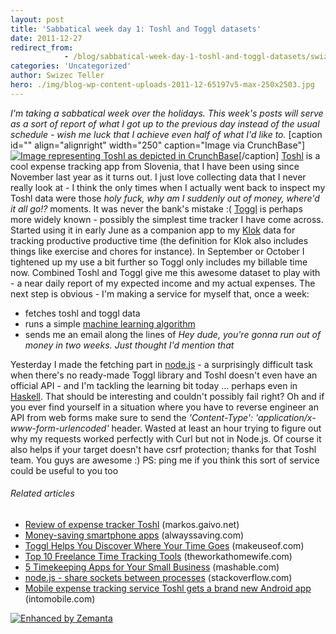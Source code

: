 ```yaml
---
layout: post
title: 'Sabbatical week day 1: Toshl and Toggl datasets'
date: 2011-12-27
redirect_from: 
            - /blog/sabbatical-week-day-1-toshl-and-toggl-datasets/swizec/3277
categories: 'Uncategorized'
author: Swizec Teller
hero: ./img/blog-wp-content-uploads-2011-12-65197v5-max-250x2503.jpg
---
```

_I'm taking a sabbatical week over the holidays. This week's posts will serve as a sort of report of what I got up to the previous day instead of the usual schedule - wish me luck that I achieve even half of what I'd like to._ \[caption id="" align="alignright" width="250" caption="Image via CrunchBase"][![Image representing Toshl as depicted in CrunchBase](./img/blog-wp-content-uploads-2011-12-65197v5-max-250x2503.jpg "Image representing Toshl as depicted in CrunchBase")](http://www.crunchbase.com/product/toshl)\[/caption] [Toshl](http://toshl.com "Toshl") is a cool expense tracking app from Slovenia, that I have been using since November last year as it turns out. I just love collecting data that I never really look at - I think the only times when I actually went back to inspect my Toshl data were those _holy fuck, why am I suddenly out of money, where'd it all go!?_ moments. It was never the bank's mistake :( [Toggl](http://www.toggl.com "Toggl.com") is perhaps more widely known - possibly the simplest time tracker I have come across. Started using it in early June as a companion app to my [Klok](http://klok.mcgraphix.com/klok/index.htm "Klok") data for tracking productive productive time (the definition for Klok also includes things like exercise and chores for instance). In September or October I tightened up my use a bit further so Toggl only includes my billable time now. Combined Toshl and Toggl give me this awesome dataset to play with - a near daily report of my expected income and my actual expenses. The next step is obvious - I'm making a service for myself that, once a week:

- fetches toshl and toggl data
- runs a simple [machine learning algorithm](http://en.wikipedia.org/wiki/Machine_learning "Machine learning")
- sends me an email along the lines of _Hey dude, you're gonna run out of money in two weeks. Just thought I'd mention that_

Yesterday I made the fetching part in [node.js](http://nodejs.org/ "Node.js") - a surprisingly difficult task when there's no ready-made Toggl library and Toshl doesn't even have an official API - and I'm tackling the learning bit today ... perhaps even in [Haskell](http://haskell.org "Haskell (programming language)"). That should be interesting and couldn't possibly fail right? Oh and if you ever find yourself in a situation where you have to reverse engineer an API from web forms make sure to send the _'Content-Type': 'application/x-www-form-urlencoded'_ header. Wasted at least an hour trying to figure out why my requests worked perfectly with Curl but not in Node.js. Of course it also helps if your target doesn't have csrf protection; thanks for that Toshl team. You guys are awesome :) PS: ping me if you think this sort of service could be useful to you too

###### Related articles

- [Review of expense tracker Toshl](http://markos.gaivo.net/blog/?p=604) (markos.gaivo.net)
- [Money-saving smartphone apps](http://www.alwayssaving.com/money-saving-smartphone-apps/) (alwayssaving.com)
- [Toggl Helps You Discover Where Your Time Goes](http://www.makeuseof.com/tag/toggl-helps-discover-time/) (makeuseof.com)
- [Top 10 Freelance Time Tracking Tools](http://theworkathomewife.com/top-10-freelance-time-tracking-tools/) (theworkathomewife.com)
- [5 Timekeeping Apps for Your Small Business](http://mashable.com/2011/12/10/time-keeping-apps/) (mashable.com)
- [node.js - share sockets between processes](http://stackoverflow.com/questions/8490093/node-js-share-sockets-between-processes) (stackoverflow.com)
- [Mobile expense tracking service Toshl gets a brand new Android app](http://www.intomobile.com/2011/11/04/mobile-expense-tracking-service-toshl-gets-brand-new-android-app/) (intomobile.com)

[![Enhanced by Zemanta](http://img.zemanta.com/zemified_e.png?x-id=75f5e7d0-daac-4773-870d-c83333331ef0)](http://www.zemanta.com/ "Enhanced by Zemanta")